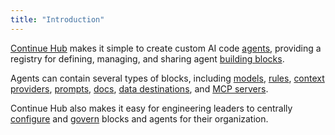 ```yaml
---
title: "Introduction"
---
```


[Continue Hub](https://hub.continue.dev) makes it simple to create custom AI code [agents](/hub/assistants/intro), providing a registry for defining, managing, and sharing agent [building blocks](/hub/blocks/intro).

Agents can contain several types of blocks, including [models](/hub/blocks/block-types#models), [rules](/hub/blocks/block-types#rules), [context providers](/hub/blocks/block-types#context), [prompts](/hub/blocks/block-types#prompts), [docs](/hub/blocks/block-types#docs), [data destinations](/hub/blocks/block-types#data), and [MCP servers](/hub/blocks/block-types#mcp-servers).

Continue Hub also makes it easy for engineering leaders to centrally [configure](/hub/secrets/secret-types) and [govern](/hub/governance/org-permissions) blocks and agents for their organization.
